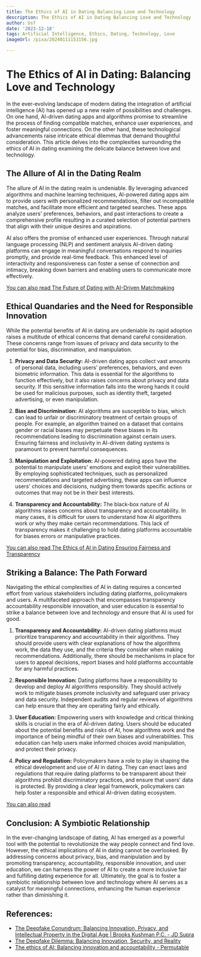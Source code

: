 ```yaml
---
title: The Ethics of AI in Dating Balancing Love and Technology
description: The Ethics of AI in Dating Balancing Love and Technology
author: Usf
date: '2023-12-18'
tags: Artificial Intelligence, Ethics, Dating, Technology, Love
imageUrl: /pixa/20240111153156.jpg

---
```

#  The Ethics of AI in Dating: Balancing Love and Technology

In  the ever-evolving landscape of modern dating the integration of artificial  intelligence (AI) has opened up  a new realm of possibilities  and challenges. On one hand,  AI-driven dating apps and algorithms promise to streamline the process of finding compatible matches, enhance user experiences, and foster meaningful connections. On the other hand, these technological advancements raise intricate ethical dilemmas that demand thoughtful consideration.  This article delves into the complexities surrounding the ethics of AI in dating examining the delicate balance between love and technology.

## The Allure of AI in the  Dating Realm

The allure of AI in the dating realm is undeniable. By leveraging advanced algorithms and machine learning techniques, AI-powered dating  apps aim to provide users with personalized  recommendations, filter out incompatible matches, and  facilitate more efficient and targeted searches. These apps analyze users' preferences, behaviors, and past interactions to create a comprehensive profile resulting  in a curated selection of potential partners that align with their  unique  desires and aspirations.

AI  also offers the promise of enhanced user experiences. Through natural language processing (NLP) and  sentiment analysis AI-driven dating platforms can engage in meaningful conversations respond to inquiries promptly, and  provide  real-time feedback. This enhanced level of interactivity and responsiveness can foster a sense of  connection and intimacy, breaking down barriers and enabling users  to communicate more effectively.

[You can also read The Future of Dating with AI-Driven Matchmaking](The%20Future%20of%20Dating%20with%20AI-Driven%20Matchmaking)


##  Ethical Quandaries and the Need for Responsible Innovation

While the potential  benefits of  AI  in dating are  undeniable its rapid adoption raises a multitude of  ethical concerns  that demand careful consideration. These concerns range from issues of privacy and data security to the potential for bias, discrimination, and manipulation.

1. **Privacy and Data Security:** AI-driven dating apps collect vast amounts of personal data, including users' preferences, behaviors, and even biometric information. This data is essential for the  algorithms  to function effectively, but it also raises concerns about privacy and data security. If this sensitive information falls into the wrong hands it could be used for malicious purposes, such as identity theft, targeted advertising, or even manipulation.

2. **Bias and Discrimination:**  AI algorithms are susceptible to bias, which can lead to unfair or  discriminatory treatment of certain groups of people. For example, an  algorithm trained on a dataset that  contains gender or racial biases may perpetuate these biases in its recommendations leading to discrimination  against certain users. Ensuring fairness and inclusivity in AI-driven  dating systems is paramount to prevent harmful consequences.

3.  **Manipulation and Exploitation:**  AI-powered dating  apps have  the  potential to  manipulate users'  emotions and exploit their vulnerabilities. By employing sophisticated techniques, such as personalized recommendations and targeted advertising, these apps can influence users' choices  and decisions, nudging them towards  specific actions or outcomes that may not be in their best interests.

4. **Transparency and  Accountability:** The black-box nature of AI algorithms raises concerns about transparency and accountability. In many cases, it is  difficult for users to understand how AI algorithms work or why they make certain recommendations. This lack of transparency makes it challenging to hold dating  platforms accountable for biases errors or manipulative practices.

[You  can also read The  Ethics of AI in Dating Ensuring Fairness and Transparency](The%20Ethics%20of%20AI%20in%20Dating%20Ensuring%20Fairness%20and%20Transparency)


## Striking a  Balance: The Path Forward

Navigating the ethical complexities of AI  in dating requires a concerted  effort from various stakeholders including dating platforms,  policymakers and users. A multifaceted approach that encompasses transparency accountability responsible innovation, and  user education is essential  to strike  a balance between love and technology and ensure  that AI is used for good.

1. **Transparency and Accountability:** AI-driven dating platforms must prioritize transparency and accountability in their algorithms. They should provide users with clear  explanations of how  the  algorithms work, the data they use, and the criteria they consider when making recommendations. Additionally, there should be mechanisms in place for users to appeal decisions, report biases and hold platforms accountable for any harmful practices.

2. **Responsible Innovation:** Dating platforms  have  a responsibility to develop and deploy AI algorithms responsibly. They should actively work to mitigate biases promote inclusivity and safeguard user privacy and data  security. Independent audits and regular reviews of algorithms can  help  ensure that they are operating fairly and  ethically.

3. **User Education:** Empowering users with knowledge and critical thinking skills is crucial in the era  of AI-driven dating.  Users should be educated  about the potential benefits and risks of AI, how algorithms work  and the importance  of being mindful of their own biases and vulnerabilities. This education can help users make informed  choices avoid manipulation, and protect  their  privacy.

4. **Policy and  Regulation:** Policymakers have a role to play in shaping the ethical development and use of AI in dating. They can enact laws  and regulations  that require dating platforms to be  transparent about  their algorithms prohibit discriminatory  practices, and ensure that users' data is protected. By providing  a clear legal framework, policymakers can help foster a responsible and ethical AI-driven  dating ecosystem.

[You can also read ]()


## Conclusion: A Symbiotic Relationship

In the ever-changing landscape of dating, AI has emerged as a powerful tool with the potential to revolutionize the  way  people connect and  find love. However, the ethical implications of AI in dating cannot be overlooked. By addressing concerns about privacy, bias, and  manipulation and by  promoting transparency, accountability, responsible innovation, and user education, we can  harness the power of AI to create a more inclusive fair and fulfilling dating  experience for all. Ultimately, the goal is to foster a symbiotic relationship between love and technology where AI serves as a catalyst for  meaningful connections,  enhancing the human experience  rather than diminishing it.

## References:
- [The Deepfake Conundrum: Balancing Innovation, Privacy, and Intellectual Property in the Digital Age | Brooks Kushman P.C. - JD Supra](https://www.jdsupra.com/legalnews/the-deepfake-conundrum-balancing-2505505/)
- [The Deepfake Dilemma: Balancing Innovation, Security, and Reality](https://www.captechu.edu/blog/deepfake-dilemma-balancing-innovation-security-and-reality)
- [The ethics of AI: Balancing innovation and accountability - Permutable](https://permutable.ai/the-ethics-of-ai-balancing-innovation-and-accountability/)
